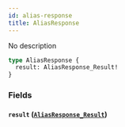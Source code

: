 ```yaml
---
id: alias-response
title: AliasResponse
---
```



No description

```graphql
type AliasResponse {
  result: AliasResponse_Result!
}
```


### Fields

#### `result` ([`AliasResponse_Result`](/cyberconnect-api/reference/enums/alias-response-result))






